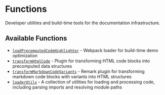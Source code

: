 # Functions

Developer utilities and build-time tools for the documentation infrastructure.

## Available Functions

- [`loadPrecomputedCodeHighlighter`](./loadPrecomputedCodeHighlighter/page.mdx) - Webpack loader for build-time demo optimization
- [`transformHtmlCode`](./transformHtmlCode/page.mdx) - Plugin for transforming HTML code blocks into precomputed data structures
- [`transformMarkdownCodeVariants`](./transformMarkdownCodeVariants/page.mdx) - Remark plugin for transforming markdown code blocks with variants into HTML structures
- [`loaderUtils`](./loaderUtils/page.mdx) - A collection of utilities for loading and processing code, including parsing imports and resolving module paths
